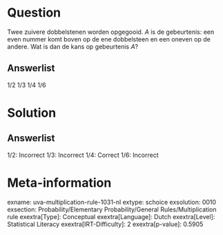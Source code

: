Question
========

Twee zuivere dobbelstenen worden opgegooid. *A* is de gebeurtenis: een
even nummer komt boven op de ene dobbelsteen en een oneven op de andere.
Wat is dan de kans op gebeurtenis *A*?

Answerlist
----------

1/2
1/3
1/4
1/6

Solution
========

Answerlist
----------

1/2: Incorrect
1/3: Incorrect
1/4: Correct
1/6: Incorrect

Meta-information
================
exname: uva-multiplication-rule-1031-nl
extype: schoice
exsolution: 0010
exsection: Probability/Elementary Probability/General Rules/Multiplication rule
exextra[Type]: Conceptual
exextra[Language]: Dutch
exextra[Level]: Statistical Literacy
exextra[IRT-Difficulty]: 2
exextra[p-value]: 0.5905
